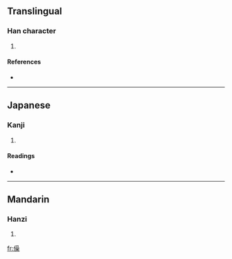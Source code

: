 ==Translingual==

===Han character===
{{Han char|rn=9|rad=人|as=13|sn=15|four=|canj=人口口木 (ORRD)}}

# {{defn|Han|sort=人13}}

====References====
* {{Han ref|kx=0118.130|dkj=01165|hdz=10225.060|uh=50FA|ud=20730}}

----

==Japanese==

===Kanji===
{{ja-kanji|grade=|rs=人13}}

# {{defn|Japanese|sort=人13}}

====Readings====
* {{ja-readings|on=[[しょう]] (shō)|kun=[[ながいさま]] (nagaisama)}}

----

==Mandarin==

===Hanzi===
{{cmn-hanzi|pin=[[qiào]] ([[qiao4]]), [[tǎn]] ([[tan3]])|wg=ch'iao<sup>4</sup>, t'an<sup>3</sup>}}

# {{defn|Mandarin|sort=人13}}

[[fr:僺]]